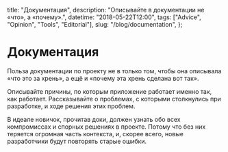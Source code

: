   title: "Документация",
  description: "Описывайте в документации не «что», а «почему».",
  datetime: "2018-05-22T12:00",
  tags: ["Advice", "Opinion", "Tools", "Editorial"],
  slug: "/blog/documentation",
};

# Документация

Польза документации по проекту не в только том, чтобы она описывала «что это за хрень», а ещё и «почему эта хрень сделана вот так».

Описывайте причины, по которым приложение работает именно так, как работает. Рассказывайте о проблемах, с которыми столкнулись при разработке, и ходе решения этих проблем.

В идеале новичок, прочитав доки, должен узнать обо всех компромиссах и спорных решениях в проекте. Потому что без них теряется огромная часть контекста, и, скорее всего, новые разработчики будут повторять старые ошибки.
